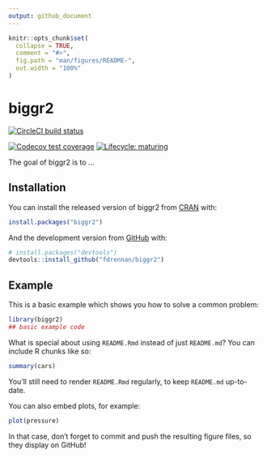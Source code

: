 ```yaml
---
output: github_document
---
```


<!-- README.md is generated from README.Rmd. Please edit that file -->

```r
knitr::opts_chunk$set(
  collapse = TRUE,
  comment = "#>",
  fig.path = "man/figures/README-",
  out.width = "100%"
)
```

# biggr2

<!-- badges: start -->

[![CircleCI build status](https://circleci.com/gh/fdrennan/biggr2.svg?style=svg)](https://circleci.com/gh/fdrennan/biggr2)

[![Codecov test coverage](https://codecov.io/gh/fdrennan/biggr2/branch/master/graph/badge.svg)](https://codecov.io/gh/fdrennan/biggr2?branch=master)
[![Lifecycle: maturing](https://img.shields.io/badge/lifecycle-maturing-blue.svg)](https://www.tidyverse.org/lifecycle/#maturing)
<!-- badges: end -->

The goal of biggr2 is to ...

## Installation

You can install the released version of biggr2 from [CRAN](https://CRAN.R-project.org) with:

``` r
install.packages("biggr2")
```

And the development version from [GitHub](https://github.com/) with:

``` r
# install.packages("devtools")
devtools::install_github("fdrennan/biggr2")
```

## Example

This is a basic example which shows you how to solve a common problem:

```r
library(biggr2)
## basic example code
```

What is special about using `README.Rmd` instead of just `README.md`?
You can include R chunks like so:

```r
summary(cars)
```

You'll still need to render `README.Rmd` regularly, to keep `README.md` up-to-date.

You can also embed plots, for example:

```r
plot(pressure)
```

In that case, don't forget to commit and push the resulting figure files, so they display on GitHub!
